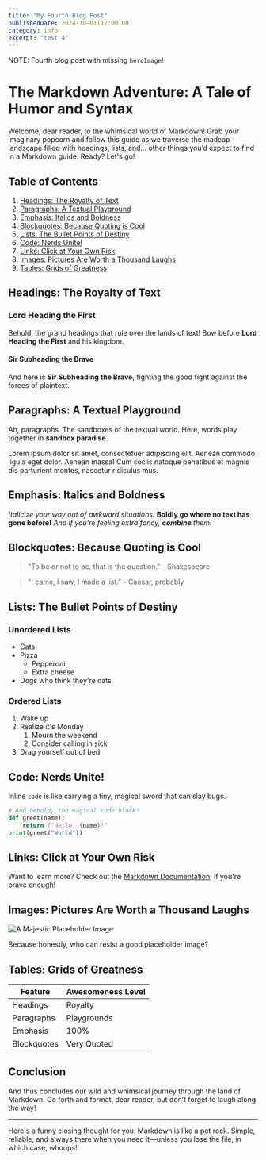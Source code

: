 ```yaml
---
title: "My Fourth Blog Post"
publishedDate: 2024-10-01T12:00:00
category: info
excerpt: "test 4"
---
```


NOTE: Fourth blog post with missing `heroImage`!

# The Markdown Adventure: A Tale of Humor and Syntax

Welcome, dear reader, to the whimsical world of Markdown! Grab your imaginary popcorn and follow this guide as we traverse the madcap landscape filled with headings, lists, and... other things you’d expect to find in a Markdown guide. Ready? Let's go!

## Table of Contents

1. [Headings: The Royalty of Text](#headings-the-royalty-of-text)
2. [Paragraphs: A Textual Playground](#paragraphs-a-textual-playground)
3. [Emphasis: Italics and Boldness](#emphasis-italics-and-boldness)
4. [Blockquotes: Because Quoting is Cool](#blockquotes-because-quoting-is-cool)
5. [Lists: The Bullet Points of Destiny](#lists-the-bullet-points-of-destiny)
6. [Code: Nerds Unite!](#code-nerds-unite)
7. [Links: Click at Your Own Risk](#links-click-at-your-own-risk)
8. [Images: Pictures Are Worth a Thousand Laughs](#images-pictures-are-worth-a-thousand-laughs)
9. [Tables: Grids of Greatness](#tables-grids-of-greatness)

## Headings: The Royalty of Text

### Lord Heading the First

Behold, the grand headings that rule over the lands of text! Bow before **Lord Heading the First** and his kingdom.

#### Sir Subheading the Brave

And here is **Sir Subheading the Brave**, fighting the good fight against the forces of plaintext.

## Paragraphs: A Textual Playground

Ah, paragraphs. The sandboxes of the textual world. Here, words play together in **sandbox paradise**.

Lorem ipsum dolor sit amet, consectetuer adipiscing elit. Aenean commodo ligula eget dolor. Aenean massa! Cum sociis natoque penatibus et magnis dis parturient montes, nascetur ridiculus mus.

## Emphasis: Italics and Boldness

*Italicize your way out of awkward situations.*
**Boldly go where no text has gone before!**
_And if you're feeling extra fancy, **combine** them!_

## Blockquotes: Because Quoting is Cool

> "To be or not to be, that is the question." - Shakespeare

> "I came, I saw, I made a list." - Caesar, probably

## Lists: The Bullet Points of Destiny

### Unordered Lists

- Cats
- Pizza
  - Pepperoni
  - Extra cheese
- Dogs who think they're cats

### Ordered Lists

1. Wake up
2. Realize it's Monday
   1. Mourn the weekend
   2. Consider calling in sick
3. Drag yourself out of bed

## Code: Nerds Unite!

Inline `code` is like carrying a tiny, magical sword that can slay bugs.

```python
# And behold, the magical code block!
def greet(name):
    return f"Hello, {name}!"
print(greet("World"))
```

## Links: Click at Your Own Risk

Want to learn more? Check out the [Markdown Documentation](https://www.markdownguide.org/), if you're brave enough!

## Images: Pictures Are Worth a Thousand Laughs

![A Majestic Placeholder Image](https://via.placeholder.com/150)

Because honestly, who can resist a good placeholder image?

## Tables: Grids of Greatness

| Feature      | Awesomeness Level |
| ------------ | ----------------- |
| Headings     | Royalty           |
| Paragraphs   | Playgrounds       |
| Emphasis     | 100%              |
| Blockquotes  | Very Quoted       |

## Conclusion

And thus concludes our wild and whimsical journey through the land of Markdown. Go forth and format, dear reader, but don’t forget to laugh along the way!

---

Here's a funny closing thought for you: Markdown is like a pet rock. Simple, reliable, and always there when you need it—unless you lose the file, in which case, whoops!



